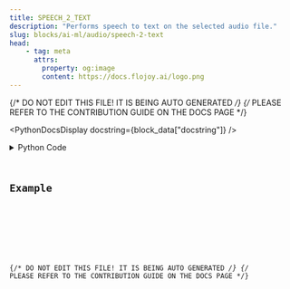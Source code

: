 ```yaml
---
title: SPEECH_2_TEXT
description: "Performs speech to text on the selected audio file."
slug: blocks/ai-ml/audio/speech-2-text
head:
    - tag: meta
      attrs:
        property: og:image
        content: https://docs.flojoy.ai/logo.png
---
```


{/* DO NOT EDIT THIS FILE! IT IS BEING AUTO GENERATED */}
{/* PLEASE REFER TO THE CONTRIBUTION GUIDE ON THE DOCS PAGE */}


<PythonDocsDisplay docstring={block_data["docstring"]} />
<details>
<summary>Python Code</summary>



<Code code={pythonCode} lang="py" wrap theme="dracula" />

[Find this Flojoy Block on GitHub](https://github.com/flojoy-ai/blocks/blob/main/blocks/AI_ML/AUDIO/SPEECH_2_TEXT/SPEECH_2_TEXT.py)

</details>

## Example


<GetHelpWidget />


<AppDisplay app={app} blockName="SPEECH_2_TEXT" client:visible />


<Example />

{/* DO NOT EDIT THIS FILE! IT IS BEING AUTO GENERATED */}
{/* PLEASE REFER TO THE CONTRIBUTION GUIDE ON THE DOCS PAGE */}
